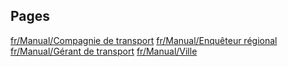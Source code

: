 
== Pages ==
[[fr/Manual/Compagnie de transport]]
[[fr/Manual/Enquêteur régional]]
[[fr/Manual/Gérant de transport]]
[[fr/Manual/Ville]]
